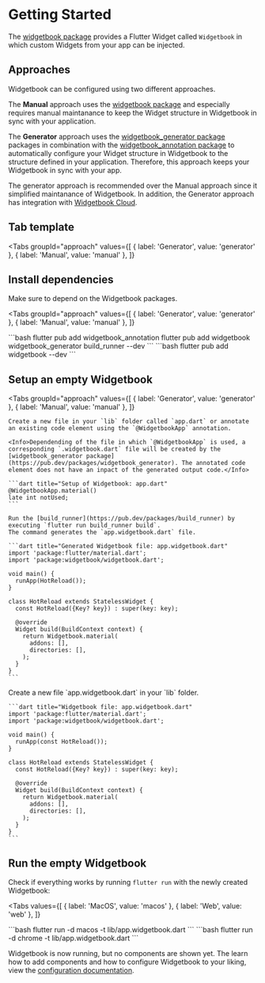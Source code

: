 # Getting Started

The [widgetbook package](https://pub.dev/packages/widgetbook) provides a Flutter Widget called `Widgetbook` in which custom Widgets from your app can be injected.

## Approaches

Widgetbook can be configured using two different approaches. 

The **Manual** approach uses the [widgetbook package](https://pub.dev/packages/widgetbook) and especially requires manual maintanance to keep the Widget structure in Widgetbook in sync with your application. 

The **Generator** approach uses the [widgetbook_generator package](https://pub.dev/packages/widgetbook_generator) packages in combination with the [widgetbook_annotation package](https://pub.dev/packages/widgetbook_annotation) to automatically configure your Widget structure in Widgetbook to the structure defined in your application. Therefore, this approach keeps your Widgetbook in sync with your app.

<Info>The generator approach is recommended over the Manual approach since it simplified maintanance of Widgetbook. In addition, the Generator approach has integration with [Widgetbook Cloud](/widgetbook-cloud/overview).</Info>

## Tab template
<Tabs
  groupId="approach"
  values={[
    { label: 'Generator', value: 'generator' },
    { label: 'Manual', value: 'manual' },
  ]}
>
  <TabItem value="generator">

  </TabItem>
  <TabItem value="manual">

  </TabItem>
</Tabs>

## Install dependencies

Make sure to depend on the Widgetbook packages.

<Tabs
  groupId="approach"
  values={[
    { label: 'Generator', value: 'generator' },
    { label: 'Manual', value: 'manual' },
  ]}
>
  <TabItem value="generator">
    ```bash
    flutter pub add widgetbook_annotation
    flutter pub add widgetbook widgetbook_generator build_runner --dev
    ```
  </TabItem>
  <TabItem value="manual">
    ```bash
    flutter pub add widgetbook --dev
    ```
  </TabItem>
</Tabs>

## Setup an empty Widgetbook

<Tabs
  groupId="approach"
  values={[
    { label: 'Generator', value: 'generator' },
    { label: 'Manual', value: 'manual' },
  ]}
>
  <TabItem value="generator">

    Create a new file in your `lib` folder called `app.dart` or annotate an existing code element using the `@WidgetbookApp` annotation. 

    <Info>Dependending of the file in which `@WidgetbookApp` is used, a corresponding `.widgetbook.dart` file will be created by the [widgetbook_generator package](https://pub.dev/packages/widgetbook_generator). The annotated code element does not have an inpact of the generated output code.</Info>

    ```dart title="Setup of Widgetbook: app.dart"
    @WidgetbookApp.material()
    late int notUsed;
    ```

    Run the [build_runner](https://pub.dev/packages/build_runner) by executing `flutter run build_runner build`.
    The command generates the `app.widgetbook.dart` file. 

    ```dart title="Generated Widgetbook file: app.widgetbook.dart"
    import 'package:flutter/material.dart';
    import 'package:widgetbook/widgetbook.dart';

    void main() {
      runApp(HotReload());
    }

    class HotReload extends StatelessWidget {
      const HotReload({Key? key}) : super(key: key);

      @override
      Widget build(BuildContext context) {
        return Widgetbook.material(
          addons: [],
          directories: [],
        );
      }
    }
    ```

  </TabItem>
  <TabItem value="manual">
    Create a new file `app.widgetbook.dart` in your `lib` folder.

    ```dart title="Widgetbook file: app.widgetbook.dart"
    import 'package:flutter/material.dart';
    import 'package:widgetbook/widgetbook.dart';

    void main() {
      runApp(const HotReload());
    }

    class HotReload extends StatelessWidget {
      const HotReload({Key? key}) : super(key: key);

      @override
      Widget build(BuildContext context) {
        return Widgetbook.material(
          addons: [],
          directories: [],
        );
      }
    }
    ```
  </TabItem>
</Tabs>

## Run the empty Widgetbook

Check if everything works by running `flutter run` with the newly created Widgetbook:

<Tabs
  values={[
    { label: 'MacOS', value: 'macos' },
    { label: 'Web', value: 'web' },
  ]}
>
  <TabItem value="macos">
    ```bash
    flutter run -d macos -t lib/app.widgetbook.dart
    ```
  </TabItem>
  <TabItem value="web">
    ```bash
    flutter run -d chrome -t lib/app.widgetbook.dart
    ```
  </TabItem>
</Tabs>

<Success>Widgetbook is now running, but no components are shown yet. The learn how to add components and how to configure Widgetbook to your liking, view the [configuration documentation](/getting-started/configuration).</Success>
